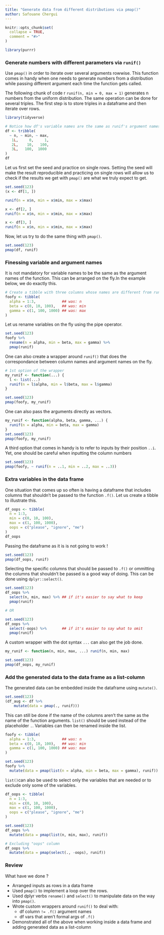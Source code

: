 ```yaml
---
title: "Generate data from different distributions via pmap()"
author: Safouane Chergui
---
```


```r
knitr::opts_chunk$set(
  collapse = TRUE,
  comment = "#>"
)
```

```r
library(purrr)
```

### Generate numbers with different parameters  via `runif()`

Use `pmap()` in order to iterate over several arguments rowwise. This function comes in handy when one needs to generate numbers from a distribution while passing different argument each time the function gets called.

The following chunk of code r `runif(n, min = 0, max = 1)` generates n numbers from the uniform distribution. The same operation can be done for several triples. 
The first step is to store triples in a dataframe and then iterate over rows.

```r
library(tidyverse)
```

```r
# Notice how df's variable names are the same as runif's argument names.
df <- tribble(
  ~ n, ~ min, ~ max,
   1L,     0,     1,
   2L,    10,   100,
   3L,   100,  1000
)
df
```

Let us first set the seed and practice on single rows. Setting the seed will make the result reproducible and practicing on single rows will allow us to check if the results we get with `pmap()` are what we truly expect to get.

```r
set.seed(123)
(x <- df[1, ])

runif(n = x$n, min = x$min, max = x$max)

x <- df[2, ]
runif(n = x$n, min = x$min, max = x$max)

x <- df[3, ]
runif(n = x$n, min = x$min, max = x$max)

```

Now, let us try to do the same thing with `pmap()`.

```r
set.seed(123)
pmap(df, runif)
```

### Finessing variable and argument names

It is not mandatory for variable names to be the same as the argument names of the function. This can be arranged on the fly.In the example below, we do exactly this.

```r
# Create a tibble with three columns whose names are different from runif argument names
foofy <- tibble(
  alpha = 1:3,            ## was: n
  beta = c(0, 10, 100),   ## was: min
  gamma = c(1, 100, 1000) ## was: max
)
```

Let us rename variables on the fly using the pipe operator.

```r
set.seed(123)
foofy %>%
  rename(n = alpha, min = beta, max = gamma) %>%
  pmap(runif)
```

One can also create a wrapper around `runif()` that does the correspondance between column names and argument names on the fly.

```r
# 1st option of the wrapper
my_runif <- function(...) {
  l <- list(...)
  runif(n = l$alpha, min = l$beta, max = l$gamma)
}

set.seed(123)
pmap(foofy, my_runif)
```

One can also pass the arguments directly as vectors.

```r
my_runif <- function(alpha, beta, gamma, ...) {
  runif(n = alpha, min = beta, max = gamma)
}
set.seed(123)
pmap(foofy, my_runif)
```
 
A third option that comes in handy is to refer to inputs by their position `..i`. Yet, one should be careful when inputting the column numbers

```r
set.seed(123)
pmap(foofy, ~ runif(n = ..1, min = ..2, max = ..3))
```

### Extra variables in the data frame

One situation that comes up so often is having a dataframe that includes columns that shouldn't be passed to the function `.f()`. Let us create a tibble to illustrate this.

```r
df_oops <- tibble(
  n = 1:3,
  min = c(0, 10, 100),
  max = c(1, 100, 1000),
  oops = c("please", "ignore", "me")
)
df_oops
```

Passing the dataframe as it is is not going to work !

```r
set.seed(123)
pmap(df_oops, runif)
```

Selecting the specific columns that should be passed to `.f()` or ommitting the columns that shouldn't be passed is a good way of doing. This can be done using `dplyr::select()`.

```r
set.seed(123)
df_oops %>%
  select(n, min, max) %>% ## if it's easier to say what to keep
  pmap(runif)

# OR

set.seed(123)
df_oops %>%
  select(-oops) %>%       ## if it's easier to say what to omit
  pmap(runif)
```

A custom wrapper with the dot syntax `...` can also get the job done.

```r
my_runif <- function(n, min, max, ...) runif(n, min, max)

set.seed(123)
pmap(df_oops, my_runif)
```

### Add the generated data to the data frame as a list-column

The generated data can be embedded inside the dataframe using `mutate()`.

```r
set.seed(123)
(df_aug <- df %>%
    mutate(data = pmap(., runif)))
```

This can still be done if the name of the columns aren't the same as the name of the function arguments. `list()` should be used instead of the placeholder `.`. Variables can then be renamed inside the list.

```r
foofy <- tibble(
  alpha = 1:3,            ## was: n
  beta = c(0, 10, 100),   ## was: min
  gamma = c(1, 100, 1000) ## was: max
)

set.seed(123)
foofy %>%
  mutate(data = pmap(list(n = alpha, min = beta, max = gamma), runif))
```

`list()`can also be used to select only the variables that are needed or to exclude only some of the variables.

```r
df_oops <- tibble(
  n = 1:3,
  min = c(0, 10, 100),
  max = c(1, 100, 1000),
  oops = c("please", "ignore", "me")
)

set.seed(123)
df_oops %>%
  mutate(data = pmap(list(n, min, max), runif))

# Excluding "oops" column
df_oops %>%
  mutate(data = pmap(select(., -oops), runif))
```

### Review

What have we done ?

- Arranged inputs as rows in a data frame
- Used `pmap()` to implement a loop over the rows.
- Used dplyr verbs `rename()` and `select()` to manipulate data on the way into `pmap()`.
- Wrote custom wrappers around `runif()` to deal with:
  - df column `!= .f()` argument names
  - df vars that aren’t formal args of `.f()`
- Demonstrated all of the above when working inside a data frame and adding generated data as a list-column
